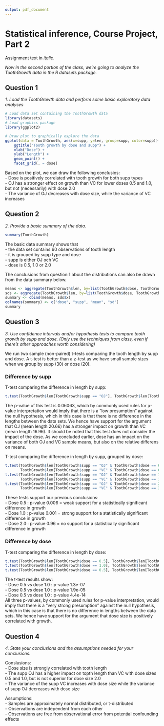 ```yaml
---
output: pdf_document
---
```

# Statistical inference, Course Project, Part 2  
Assignment text in *italic*.  

*Now in the second portion of the class, we're going to analyze the ToothGrowth data in the R datasets package.*    


## Question 1
*1. Load the ToothGrowth data and perform some basic exploratory data analyses* 

```r
# Load data set containing the ToothGrowth data
library(datasets)
# Load graphics package
library(ggplot2)

# Draw plot to graphically explore the data
ggplot(data = ToothGrowth, aes(x=supp, y=len, group=supp, color=supp)) +
    ggtitle("Tooth growth by dose and supp") +
    xlab("Dose") +
    ylab("Length") +
    geom_point() +
    facet_grid(. ~ dose) 
```
  
Based on the plot, we can draw the following conclusios:  
- Dose is positively correlated with tooth growth for both supp types  
- OJ has a stronger effect on growth than VC for lower doses 0.5 and 1.0, but not (necessarily) with dose 2.0  
- The variance of OJ decreases with dose size, while the variance of VC increases  


## Question 2
*2. Provide a basic summary of the data.*

```r
summary(ToothGrowth)
```
  
The basic data summary shows that  
- the data set contains 60 observations of tooth length  
- it is grouped by supp type and dose  
- supp is either OJ och VC  
- dose is 0.5, 1.0 or 2.0  
  
The conclusions from question 1 about the distributions can also be drawn from the data summary below. 
```r
means <- aggregate(ToothGrowth$len, by=list(ToothGrowth$dose, ToothGrowth$supp), FUN = mean)
sds <- aggregate(ToothGrowth$len, by=list(ToothGrowth$dose, ToothGrowth$supp), FUN = sd)
summary <- cbind(means, sds$x)
colnames(summary) <- c("dose", "supp", "mean", "sd")
summary
```
  

## Question 3
*3. Use confidence intervals and/or hypothesis tests to compare tooth growth by supp and dose. (Only use the techniques from class, even if there's other approaches worth considering)*
  
We run two sample (non-paired) t-tests comparing the tooth length by supp and dose. A t-test is better than a z-test as we have small sample sizes when we group by supp (30) or dose (20).  

### Difference by supp
T-test comparing the difference in length by supp:
```r
t.test(ToothGrowth$len[ToothGrowth$supp == "OJ"], ToothGrowth$len[ToothGrowth$supp == "VC"])
```
The p-value of this test is 0.06063, which by commonly used rules for p-value interpretation would imply that there is a "low presumption" against the null hypothesis, which in this case is that there is no difference in the lengths between the data sets. We hence have support for the argument that OJ (mean length 20.66) has a stronger impact on growth than VC (mean length 16.96). It should be noted that this test does not consider the impact of the dose. As we concluded earlier, dose has an impact on the variance of both OJ and VC sample means, but also on the relative differens on means.
  
T-test comparing the difference in length by supp, grouped by dose:
```r
t.test(ToothGrowth$len[ToothGrowth$supp == "OJ" & ToothGrowth$dose == 0.5],
       ToothGrowth$len[ToothGrowth$supp == "VC" & ToothGrowth$dose == 0.5])
t.test(ToothGrowth$len[ToothGrowth$supp == "OJ" & ToothGrowth$dose == 1.0],
       ToothGrowth$len[ToothGrowth$supp == "VC" & ToothGrowth$dose == 1.0])
t.test(ToothGrowth$len[ToothGrowth$supp == "OJ" & ToothGrowth$dose == 2.0],
       ToothGrowth$len[ToothGrowth$supp == "VC" & ToothGrowth$dose == 2.0])
```
These tests support our previous conclusions:  
- Dose 0.5 : p-value 0.006 = weak support for a statistically significant difference in growth  
- Dose 1.0 : p-value 0.001 = strong support for a statistically significant difference in growth  
- Dose 2.0 : p-value 0.96 = no support for a statistically significant difference in growth  
  
### Difference by dose
T-test comparing the difference in length by dose:
```r
t.test(ToothGrowth$len[ToothGrowth$dose == 0.5], ToothGrowth$len[ToothGrowth$dose == 1.0])
t.test(ToothGrowth$len[ToothGrowth$dose == 1.0], ToothGrowth$len[ToothGrowth$dose == 2.0])
t.test(ToothGrowth$len[ToothGrowth$dose == 0.5], ToothGrowth$len[ToothGrowth$dose == 2.0])
```
The t-test results show:  
- Dose 0.5 vs dose 1.0 : p-value 1.3e-07  
- Dose 0.5 vs dose 1.0 : p-value 1.9e-05  
- Dose 0.5 vs dose 1.0 : p-value 4.4e-14  
All three p-values, by commonly used rules for p-value interpretation, would imply that there is a "very strong presumption" against the null hypothesis, which in this case is that there is no difference in lengths between the data sets. We hence have support for the argument that dose size is positively correlated with growth.
  
## Question 4
*4. State your conclusions and the assumptions needed for your conclusions.*
  
Conslusions:  
- Dose size is strongly correlated with tooth length  
- The supp OJ has a higher impact on topth length than VC with dose sizes 0.5 and 1.0, but is not superior for dose size 2.0  
- The variance of the supp VC increases with dose size while the variance of supp OJ decreases with dose size  
  
Assumptions:  
- Samples are approximately normal distributed, or t-distributed  
- Observations are independent from each other  
- Observations are free from observational error from potential confounding effects

